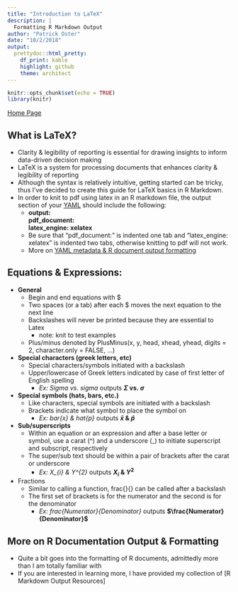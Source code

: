 ```yaml
---
title: "Introduction to LaTeX"
description: |
  Formatting R Markdown Output
author: "Patrick Oster"
date: "10/2/2018"
output:
  prettydoc::html_pretty:
    df_print: kable
    highlight: github
    theme: architect
---
```


```r
knitr::opts_chunk$set(echo = TRUE)
library(knitr)
```

[Home Page](https://patrickoster.github.io/)

## What is LaTeX?
* Clarity & legibility of reporting is essential for drawing insights to inform data-driven decision making
* LaTeX is a system for processing documents that enhances clarity & legibility of reporting
* Although the syntax is relatively intuitive, getting started can be tricky, thus I've decided to create this guide for LaTeX basics in R Markdown.  
* In order to knit to pdf using latex in an R markdown file, the output section of your [YAML](https://yaml.org/) should include the following:
  - **output:  
      pdf_document:  
      latex_engine: xelatex**  
  - Be sure that "pdf_document:" is indented one tab and "latex_engine: xelatex" is indented two tabs, otherwise knitting to pdf will not work.
  - More on [YAML metadata & R document output formatting](https://bookdown.org/yihui/rmarkdown/html-document.html)

## Equations & Expressions:
* **General**
  + Begin and end equations with $
  + Two spaces (or a tab) after each $ moves the next equation to the next line
  + Backslashes will never be printed because they are essential to Latex
    - note: knit to test examples
  + Plus/minus denoted by PlusMinus(x, y, head, xhead, yhead, digits = 2, 
          character.only = FALSE, ...)
* **Special characters (greek letters, etc)**
  + Special characters/symbols initiated with a backslash
  + Upper/lowercase of Greek letters indicated by case of first letter of English spelling
    - *Ex: Sigma vs. sigma* outputs **$\Sigma$ vs. $\sigma$**  
* **Special symbols (hats, bars, etc.)**
  + Like characters, special symbols are initiated with a backslash
  + Brackets indicate what symbol to place the symbol on
    - *Ex: bar{x} & hat{p}* outputs **$\bar{x}$ & $\hat{p}$**  
* **Sub/superscripts**
  + Within an equation or an expression and after a base letter or symbol, use a carat (^) and a underscore (_) to initiate superscript and subscript, respectively
  + The super/sub text should be within a pair of brackets after the carat or underscore
    - *Ex: X_{i} & Y^{2}* outputs **$X_{i}$ & $Y^{2}$**  
* Fractions
  + Similar to calling a function, frac{}{} can be called after a backslash
  + The first set of brackets is for the numerator and the second is for the denominator
    - *Ex: frac{Numerator}{Denominator}* outputs **$\frac{Numerator}{Denominator}$**  
    
  
## More on R Documentation Output & Formatting
* Quite a bit goes into the formatting of R documents, admittedly more than I am totally familiar with
* If you are interested in learning more, I have provided my collection of [R Markdown Output Resources]
